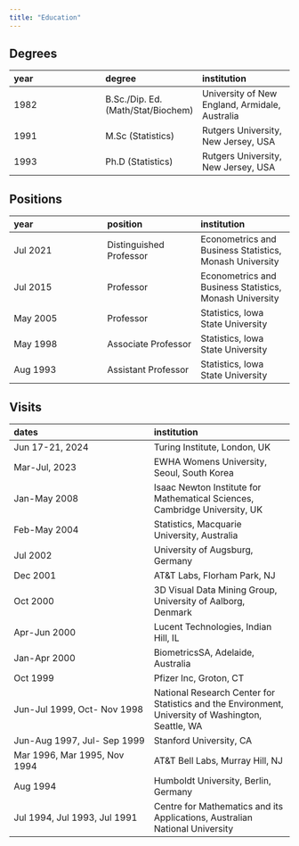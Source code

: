 ```yaml
---
title: "Education"
---
```


## Degrees

| year  | degree | institution |
|:------|:------|:------|
| 1982  | B.Sc./Dip. Ed. (Math/Stat/Biochem) | University of New England, Armidale, Australia |
| 1991  | M.Sc (Statistics) | Rutgers University, New Jersey, USA |
|1993   | Ph.D (Statistics) | Rutgers University, New Jersey, USA |

## Positions

| year  | position | institution |
|:------|:------|:------|
| Jul 2021 | Distinguished Professor | Econometrics and Business Statistics, Monash University |
| Jul 2015 | Professor | Econometrics and Business Statistics, Monash University |
| May 2005 | Professor | Statistics, Iowa State University |
| May 1998 | Associate Professor | Statistics, Iowa State University |
| Aug 1993 | Assistant  Professor | Statistics, Iowa State University |

<!--
## Awards

- Keynote speaker, IASC-ARS 2023, Sydney, Dec 6-8, 2023
- Keynote speaker, IFCS 2022, Porto, Portugal, Jul 19-23, 2022
- Gosset lecture, Irish Statistical Association, Feb 3, 2021
- Keynote speaker, IBC 2020, Seoul, South Korea, Jul 5-10, 2020
- Keynote speaker, 7th International Statistical Ecology Conference, Sydney Jun 22-26, 2020 
- Elected member, International Statistical Institute 2019
- Keynote speaker, DSSV 2019, Kyoto, Japan, Aug 13-15 2019
- ACEMS and Monash Master class, Melbourne, Feb 13, 2019
- 2018 ACEMS Impact and Engagement Award, as part of the Non-uniform Monash Business Analytics Team
- Belz lecture, University of Melbourne, Oct 16, 2018
- Keynote speaker, RStudio Conference, San Diego, CA Feb 2-3, 2018
- Keynote speaker, Biometrics by the Border, IBS-AR 2017 Nov 26-30, Kingscliffe, Australia
- Keynote speaker, Young Statisticians Conference, Sep 26-27 2017, Gold Coast, Australia 
- Ordinary Member (elected), The R Foundation, 2016
- Dean’s Research Award, 2016
- Keynote Speaker, New Zealand Statistical Association Conference, Nov 27-29 2016, Auckland, NZ
- Keynote Speaker, International Statistics Forum, May 27 2016, Renmin University, China 
- Statistical Applications and Data Mining, Best paper award 2015
- Keynote Speaker, Bayes on the Beach, Dec 8 2015, Surfers Paradise, Australia
- Plenary Speaker, RSFAS Dec 2 2015 Summer Camp, Murramurang, Australia
- Keynote Speaker, BDVA ’15, September 2015, Hobart. 
- Australia Keynote Speaker, useR! Jul 2015, Aalborg, Denmark
- Keynote Speaker, useR! Jun 2012, Nashville, TN
- LAS Career Research Award, 2012
- InfoVis 2010 Best paper award
- Fellow, American Statistical Association, 2005
- Recognized by two outstanding undergraduates, one from Statistics 101 and the other from Statistics 407 as a teacher who was important to them, 2009
- Center for Excellence in Learning and Teaching Memorable Teacher 2007
- Delta Delta Delta Favorite Teacher Recognition 2005
- University Foundation Award for Early Excellence in Research, 1999
-->

## Visits

| dates | institution |
|:------|:------|
| Jun 17-21, 2024 | Turing Institute, London, UK |
| Mar-Jul, 2023 | EWHA Womens University, Seoul, South Korea |
| Jan-May 2008 | Isaac Newton Institute for Mathematical Sciences, Cambridge University, UK |
| Feb-May 2004 | Statistics, Macquarie University,  Australia |
| Jul 2002 | University of Augsburg, Germany |
| Dec 2001 |  AT&T Labs, Florham Park, NJ|
| Oct 2000 | 3D Visual Data Mining Group, University of Aalborg, Denmark |
| Apr-Jun 2000 | Lucent Technologies, Indian Hill, IL |
| Jan-Apr 2000 | BiometricsSA, Adelaide, Australia |
| Oct 1999 | Pfizer Inc, Groton, CT |
| Jun-Jul 1999, Oct- Nov 1998 | National Research Center for Statistics and the Environment, University of Washington, Seattle, WA |
| Jun-Aug 1997, Jul- Sep 1999 | Stanford University, CA |
| Mar 1996, Mar 1995, Nov 1994 | AT&T Bell Labs, Murray Hill, NJ |
| Aug 1994 | Humboldt University, Berlin, Germany |
| Jul 1994, Jul 1993, Jul 1991 | Centre for Mathematics and its Applications, Australian National University |
